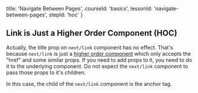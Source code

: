 
  title: 'Navigate Between Pages',
  courseId: 'basics',
  lessonId: 'navigate-between-pages',
  stepId: 'hoc'
}

## Link is Just a Higher Order Component (HOC)

Actually, the title prop on `next/link` component has no effect. That's because `next/link` is just a [higher order component](https://facebook.github.io/react/docs/higher-order-components.html) which only accepts the "href" and some similar props. If you need to add props to it, you need to do it to the underlying component. Do not expect the `next/link` component to pass those props to it's children.

In this case, the child of the `next/link` component is the anchor tag.

